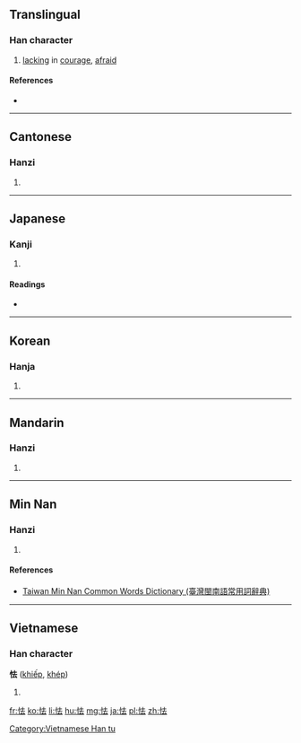 ==Translingual==

===Han character===
{{Han char|rn=61|rad=心|as=05|sn=8|four=9403<sub>1</sub>|canj=心土戈 (PGI)|ids=⿰[[忄]][[去]]}}

# [[lack]]ing in [[courage]], [[afraid]]

====References====
* {{Han ref|kx=0382.180|dkj=10491|dj=0712.080|hdz=42283.060|uh=602F|ud=24623|bh=A9C4|bd=43460}}

----

==Cantonese==

===Hanzi===
{{yue-hanzi|jyut=hip3|y=hip3}}

# {{defn|lang=yue|sort=心05}}

----

==Japanese==

===Kanji===
{{ja-kanji|grade=|rs=心05}}

# {{defn|lang=ja|sort=心05}}

====Readings====
* {{ja-readings|on=[[きょう]] (kyō)|kun=[[おびえる]] (obieru), [[おじる]] (ojiru)}}

----

==Korean==

===Hanja===
{{ko-hanja|hangeul=겁|eumhun=|rv=geop|mr=kŏp|y=kep}}

# {{defn|lang=ko|sort=心05}}

----

==Mandarin==

===Hanzi===
{{cmn-hanzi|pin=[[qiè]] ([[qie4]])|wg=ch'ieh<sup>4</sup>}}

# {{defn|lang=cmn|sort=心05}}

----

==Min Nan==

===Hanzi===
{{nan-hanzi|tlpa=[[khiap]] (khiap<sup>4</sup>)}}

# {{defn|lang=nan|sort=心05}}

====References====
*[http://twblg.dict.edu.tw/holodict_new/index.html Taiwan Min Nan Common Words Dictionary (臺灣閩南語常用詞辭典)]

----

==Vietnamese==

===Han character===
'''怯''' ([[khiếp]], [[khép]])

# {{defn|lang=vi}}

[[Category:Vietnamese Han tu]]

[[fr:怯]]
[[ko:怯]]
[[li:怯]]
[[hu:怯]]
[[mg:怯]]
[[ja:怯]]
[[pl:怯]]
[[zh:怯]]